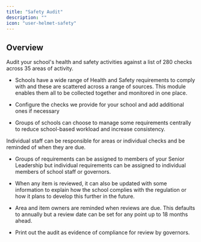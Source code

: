 ```yaml
---
title: "Safety Audit"
description: ""
icon: "user-helmet-safety"
---
```



<ModuleCards module="Safety Audit" folder="safety" />

## Overview

<Tip>
Audit your school's health and safety activities against a list of 280 checks across 35 areas of activity.
</Tip>

* Schools have a wide range of Health and Safety requirements to comply with and these are scattered across a range of sources. This module enables them all to be collected together and monitored in one place.

* Configure the checks we provide for your school and add additional ones if necessary

* Groups of schools can choose to manage some requirements centrally to reduce school-based workload and increase consistency.

<Tip>
Individual staff can be responsible for areas or individual checks and be reminded of when they are due.
</Tip>

* Groups of requirements can be assigned to members of your Senior Leadership but individual requirements can be assigned to individual members of school staff or governors.

* When any item is reviewed, it can also be updated with some information to explain how the school complies with the regulation or how it plans to develop this further in the future.

* Area and item owners are reminded when reviews are due. This defaults to annually but a review date can be set for any point up to 18 months ahead.

* Print out the audit as evidence of compliance for review by governors.
